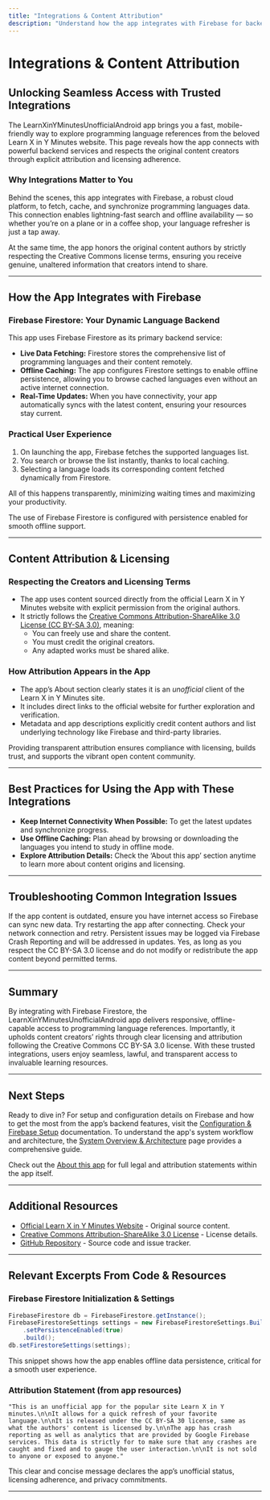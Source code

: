 ```yaml
---
title: "Integrations & Content Attribution"
description: "Understand how the app integrates with Firebase for backend services, leverages third-party content from the Learn X in Y Minutes site with explicit permission, and adheres to proper attribution practices."
---
```


# Integrations & Content Attribution

## Unlocking Seamless Access with Trusted Integrations

The LearnXinYMinutesUnofficialAndroid app brings you a fast, mobile-friendly way to explore programming language references from the beloved Learn X in Y Minutes website. This page reveals how the app connects with powerful backend services and respects the original content creators through explicit attribution and licensing adherence.

### Why Integrations Matter to You

Behind the scenes, this app integrates with Firebase, a robust cloud platform, to fetch, cache, and synchronize programming languages data. This connection enables lightning-fast search and offline availability — so whether you’re on a plane or in a coffee shop, your language refresher is just a tap away.

At the same time, the app honors the original content authors by strictly respecting the Creative Commons license terms, ensuring you receive genuine, unaltered information that creators intend to share.

---

## How the App Integrates with Firebase

### Firebase Firestore: Your Dynamic Language Backend

This app uses Firebase Firestore as its primary backend service:

- **Live Data Fetching:** Firestore stores the comprehensive list of programming languages and their content remotely.
- **Offline Caching:** The app configures Firestore settings to enable offline persistence, allowing you to browse cached languages even without an active internet connection.
- **Real-Time Updates:** When you have connectivity, your app automatically syncs with the latest content, ensuring your resources stay current.

### Practical User Experience

1. On launching the app, Firebase fetches the supported languages list.
2. You search or browse the list instantly, thanks to local caching.
3. Selecting a language loads its corresponding content fetched dynamically from Firestore.

All of this happens transparently, minimizing waiting times and maximizing your productivity.

<Check>
The use of Firebase Firestore is configured with persistence enabled for smooth offline support.
</Check>

---

## Content Attribution & Licensing

### Respecting the Creators and Licensing Terms

- The app uses content sourced directly from the official Learn X in Y Minutes website with explicit permission from the original authors.
- It strictly follows the [Creative Commons Attribution-ShareAlike 3.0 License (CC BY-SA 3.0)](https://creativecommons.org/licenses/by-sa/3.0/), meaning:
  - You can freely use and share the content.
  - You must credit the original creators.
  - Any adapted works must be shared alike.

### How Attribution Appears in the App

- The app’s About section clearly states it is an *unofficial* client of the Learn X in Y Minutes site.
- It includes direct links to the official website for further exploration and verification.
- Metadata and app descriptions explicitly credit content authors and list underlying technology like Firebase and third-party libraries.

<Note>
Providing transparent attribution ensures compliance with licensing, builds trust, and supports the vibrant open content community.
</Note>

---

## Best Practices for Using the App with These Integrations

- **Keep Internet Connectivity When Possible:** To get the latest updates and synchronize progress.
- **Use Offline Caching:** Plan ahead by browsing or downloading the languages you intend to study in offline mode.
- **Explore Attribution Details:** Check the ‘About this app’ section anytime to learn more about content origins and licensing.

---

## Troubleshooting Common Integration Issues

<AccordionGroup title="Common Integration Troubleshooting">
<Accordion title="Why am I not seeing the latest language content?">
If the app content is outdated, ensure you have internet access so Firebase can sync new data. Try restarting the app after connecting.
</Accordion>
<Accordion title="App crashes or freezes while fetching languages">
Check your network connection and retry. Persistent issues may be logged via Firebase Crash Reporting and will be addressed in updates.
</Accordion>
<Accordion title="Is my usage of the content allowed?">
Yes, as long as you respect the CC BY-SA 3.0 license and do not modify or redistribute the app content beyond permitted terms.
</Accordion>
</AccordionGroup>

---

## Summary

By integrating with Firebase Firestore, the LearnXinYMinutesUnofficialAndroid app delivers responsive, offline-capable access to programming language references. Importantly, it upholds content creators’ rights through clear licensing and attribution following the Creative Commons CC BY-SA 3.0 license. With these trusted integrations, users enjoy seamless, lawful, and transparent access to invaluable learning resources.

---

## Next Steps

Ready to dive in? For setup and configuration details on Firebase and how to get the most from the app’s backend features, visit the [Configuration & Firebase Setup](../getting-started/setup-installation/configuration-setup) documentation. To understand the app's system workflow and architecture, the [System Overview & Architecture](../overview/system-architecture-and-concepts/architecture-diagram) page provides a comprehensive guide.

Check out the [About this app](app/src/main/res/values/strings.xml#about_app) for full legal and attribution statements within the app itself.

---

## Additional Resources

- [Official Learn X in Y Minutes Website](https://learnxinyminutes.com/) - Original source content.
- [Creative Commons Attribution-ShareAlike 3.0 License](https://creativecommons.org/licenses/by-sa/3.0/) - License details.
- [GitHub Repository](https://github.com/modelorona/LearnXinYMinutesUnofficalAndroidApp) - Source code and issue tracker.

---

## Relevant Excerpts From Code & Resources

### Firebase Firestore Initialization & Settings
```java
FirebaseFirestore db = FirebaseFirestore.getInstance();
FirebaseFirestoreSettings settings = new FirebaseFirestoreSettings.Builder()
    .setPersistenceEnabled(true)
    .build();
db.setFirestoreSettings(settings);
```
This snippet shows how the app enables offline data persistence, critical for a smooth user experience.

### Attribution Statement (from app resources)
```
"This is an unofficial app for the popular site Learn X in Y minutes.\n\nIt allows for a quick refresh of your favorite language.\n\nIt is released under the CC BY-SA 30 license, same as what the authors' content is licensed by.\n\nThe app has crash reporting as well as analytics that are provided by Google Firebase services. This data is strictly for to make sure that any crashes are caught and fixed and to gauge the user interaction.\n\nIt is not sold to anyone or exposed to anyone."
```
This clear and concise message declares the app’s unofficial status, licensing adherence, and privacy commitments.

---